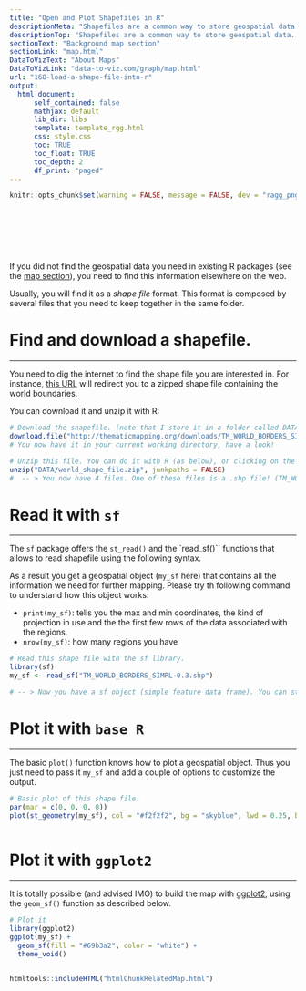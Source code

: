 ```yaml
---
title: "Open and Plot Shapefiles in R"
descriptionMeta: "Shapefiles are a common way to store geospatial data. This post explains how to read it with R and the sf package, and how to plot it in base R or with ggplot2."
descriptionTop: "Shapefiles are a common way to store geospatial data. This post explains how to read it with `R` and the `sf` package, and how to plot it in base `R` or with `ggplot2`."
sectionText: "Background map section"
sectionLink: "map.html"
DataToVizText: "About Maps"
DataToVizLink: "data-to-viz.com/graph/map.html"
url: "168-load-a-shape-file-into-r"
output:
  html_document:
      self_contained: false    
      mathjax: default
      lib_dir: libs
      template: template_rgg.html
      css: style.css
      toc: TRUE
      toc_float: TRUE
      toc_depth: 2
      df_print: "paged"
---
```



```r
knitr::opts_chunk$set(warning = FALSE, message = FALSE, dev = "ragg_png", dpi = 300)
```

<div class="container" style="padding-top: 80px">




If you did not find the geospatial data you need in existing R packages (see the [map section](map.html)), you need to find this information elsewhere on the web. 

Usually, you will find it as a *shape file* format. This format is composed by several files that you need to keep together in the same folder.


# Find and download a shapefile.
***

You need to dig the internet to find the shape file you are interested in. For instance, [this URL](http://thematicmapping.org/downloads/world_borders.php) will redirect you to a zipped shape file containing the world boundaries.

You can download it and unzip it with R:

```r
# Download the shapefile. (note that I store it in a folder called DATA. You have to change that if needed.)
download.file("http://thematicmapping.org/downloads/TM_WORLD_BORDERS_SIMPL-0.3.zip", destfile = "DATA/world_shape_file.zip")
# You now have it in your current working directory, have a look!

# Unzip this file. You can do it with R (as below), or clicking on the object you downloaded.
unzip("DATA/world_shape_file.zip", junkpaths = FALSE)
#  -- > You now have 4 files. One of these files is a .shp file! (TM_WORLD_BORDERS_SIMPL-0.3.shp)
```










# Read it with `sf`
***

The `sf` package offers the `st_read()` and the `read_sf()`` functions that allows to read shapefile using the following syntax. 

As a result you get a geospatial object (`my_sf` here) that contains all the information we need for further mapping. Please try th following command to understand how this object works:

- `print(my_sf)`: tells you the max and min coordinates, the kind of projection in use and the the first few rows of the data associated with the regions.
- `nrow(my_sf)`: how many regions you have

```r
# Read this shape file with the sf library.
library(sf)
my_sf <- read_sf("TM_WORLD_BORDERS_SIMPL-0.3.shp")

# -- > Now you have a sf object (simple feature data frame). You can start doing maps!
```

# Plot it with `base R`
***

<div class = "row">

<div class = "col-md-6  col-sm-12 align-self-center">

The basic `plot()` function knows how to plot a geospatial object. Thus you just need to pass it `my_sf` and add a couple of options to customize the output.

</div>


<div class = "col-md-6  col-sm-12">

```r
# Basic plot of this shape file:
par(mar = c(0, 0, 0, 0))
plot(st_geometry(my_sf), col = "#f2f2f2", bg = "skyblue", lwd = 0.25, border = 0)
```
</div>
</div>

```r
```













# Plot it with `ggplot2`
***

<div class = "row">

<div class = "col-md-6  col-sm-12 align-self-center">

It is totally possible (and advised IMO) to build the map with [ggplot2](ggplot2-package.html), using the `geom_sf()` function as described 
below.

</div>


<div class = "col-md-6  col-sm-12">

```r
# Plot it
library(ggplot2)
ggplot(my_sf) +
  geom_sf(fill = "#69b3a2", color = "white") +
  theme_void()
```
</div>
</div>

```r
```











<!-- Close container -->
</div>




```r
htmltools::includeHTML("htmlChunkRelatedMap.html")
```
